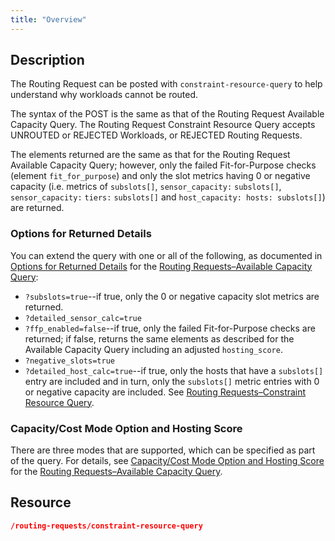 ```yaml
---
title: "Overview"
---
```


## Description

The Routing Request can be posted with `constraint-resource-query` to help understand why workloads cannot be routed.

The syntax of the POST is the same as that of the Routing Request Available Capacity Query. The Routing Request Constraint Resource Query accepts UNROUTED or REJECTED Workloads, or REJECTED Routing Requests.

The elements returned are the same as that for the Routing Request Available Capacity Query; however, only the failed Fit-for-Purpose checks (element `fit_for_purpose`) and only the slot metrics having 0 or negative capacity (i.e. metrics of `subslots[]`, `sensor_capacity:` `subslots[]`, `sensor_capacity:` `tiers:` `subslots[]` and `host_capacity: hosts: subslots[]`) are returned.

### Options for Returned Details

You can extend the query with one or all of the following, as documented in [Options for Returned Details](./Routing_Requests_Available_Capacity_Query#Options) for the [Routing Requests–Available Capacity Query](./Routing_Requests_Available_Capacity_Query):

* `?subslots=true`--if true, only the 0 or negative capacity slot metrics are returned.
* `?detailed_sensor_calc=true`
* `?ffp_enabled=false`--if true, only the failed Fit-for-Purpose checks are returned; if false, returns the same elements as described for the Available Capacity Query including an adjusted `hosting_score`.
* `?negative_slots=true`
* `?detailed_host_calc=true`--if true, only the hosts that have a `subslots[]` entry are included and in turn, only the `subslots[]` metric entries with 0 or negative capacity are included. See [Routing Requests–Constraint Resource Query](#Example:).

### Capacity/Cost Mode Option and Hosting Score

There are three modes that are supported, which can be specified as part of the query. For details, see [Capacity/Cost Mode Option and Hosting Score](./Routing_Requests_Available_Capacity_Query#Capacity) for the [Routing Requests–Available Capacity Query](./Routing_Requests_Available_Capacity_Query).

## Resource

```json
/routing-requests/constraint-resource-query
```
